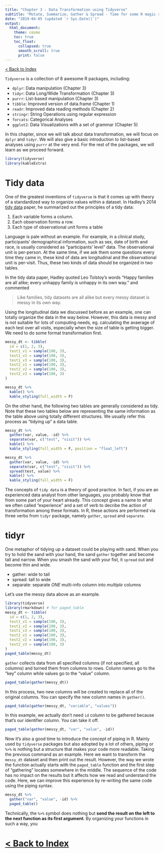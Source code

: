 ```yaml
---
title: "Chapter 3 - Data Transformation using Tidyverse"
subtitle: "Mutate, Summarize, Gather & Spread - Time for some R magic spells"
date: "2019-04-05 (updated `r Sys.Date()`)"
output: 
  html_document:
    theme: cosmo
    toc: true
    toc_float:
      collapsed: true
      smooth_scroll: true
      print: false
---
```


[< Back to Index](/)

`Tidyverse` is a collection of 8 awesome R packages, including:

- `dplyr`: Data manipulation (Chapter 3)
- `tidyr`: Data Long/Wide Transformation (Chapter 3)
- `purrr`: List-based manipulation (Chapter 3)
- `tibble`: Improved version of data.frame (Chapter 1)
- `readr`: Improved data reading methods (Chapter 2)
- `stringr`: String Operations using regular expression
- `forcats`: Categorical Analyses
- `ggplot2`: Data Visualizations with a set of grammar (Chapter 5)

In this chapter, since we will talk about data transformation, we will focus on `dplyr` and `tidyr`. We will also give a basic introduction to list-based analyses using `purrr` at the very end. For the rest of the packages, we will learn as we proceed forward. 

```r
library(tidyverse)
library(kableExtra)
```

# Tidy data
One of the greatest inventions of `tidyverse` is that it comes up with theory of a standardized way to organize values within a dataset. In Hadley's 2014 [tidy data](https://www.jstatsoft.org/article/view/v059i10/v59i10.pdf) paper, he summarized out the principles of a tidy data:

1. Each variable forms a column.
2. Each observation forms a row.
3. Each type of observational unit forms a table

Language is pale without an example. For example, in a clinical study, participants' demographical information, such as sex, date of birth and race, is usually considered as "participants' level" data. The observational unit is per-person. At the same time, if we ask them some questions every time they came in, these kind of data are longitudinal and the observational unit is per-visit. Thus, these two kinds of data should be organized in two tables. 

In the tidy data paper, Hadley quoted Leo Tolstoy's words "Happy families are all alike; every unhappy family is unhappy in its own way." and commented

> Like families, tidy datasets are all alike but every messy dataset is messy in its own way.

Using the longitudinal data we discussed before as an example, one can totally organize the data in the way below. However, this data is messy and is not suitable for lots of computing needs, eg. calculating the avaerage of each test over all visits, especially when the size of table is getting bigger. We need to do some format transformation first. 

```r
messy_dt <- tibble(
  id = c(1, 2, 3),
  test1_v1 = sample(100, 3),
  test1_v2 = sample(100, 3),
  test1_v3 = sample(100, 3),
  test2_v1 = sample(100, 3),
  test2_v2 = sample(100, 3),
  test2_v3 = sample(100, 3)
) 

messy_dt %>%
  kable() %>%
  kable_styling(full_width = F)
```

On the other hand, the following two tables are generally considered as tidy. Note that these two tables below are representing the same information as the table above using totally different structures. We usually refer this process as "tidying up" a data table. 


```r
messy_dt %>%
  gather(var, value, -id) %>%
  separate(var, c("test", "visit")) %>%
  kable() %>%
  kable_styling(full_width = F, position = "float_left")
```

```r
messy_dt %>%
  gather(var, value, -id) %>%
  separate(var, c("test", "visit")) %>%
  spread(test, value) %>%
  kable() %>%
  kable_styling(full_width = F)
```

The concepts of `tidy data` is a theory of good practice. In fact, if you are an experienced data analyst from other languages, you probably know that from some part of your heart already. This concept gives a name to what we often called "experience"  and a set of verb to decribe the action of transformation among these formats. In R, these actions are performed via three verbs from `tidyr` package, namely `gather`, `spread` and `separate`. 



# tidyr
One metaphor of tidying up a dataset could be playing with sand. When you try to hold the sand with your hand, the sand `gather` together and become tall and narrow. When you smash the sand with your fist, it `spread` out and become thin and wide.

- gather: wide to tall
- spread: tall to wide
- separate: separate *ONE* multi-info column into *multiple* columns

Let's use the messy data above as an example. 
```r
library(tidyverse)
library(rmarkdown) # for paged_table
messy_dt <- tibble(
  id = c(1, 2, 3),
  test1_v1 = sample(100, 3),
  test1_v2 = sample(100, 3),
  test1_v3 = sample(100, 3),
  test2_v1 = sample(100, 3),
  test2_v2 = sample(100, 3),
  test2_v3 = sample(100, 3)
) 
paged_table(messy_dt)
```

`gather` collects data from all specified columns (if not specified, all columns) and turned them from columns to rows. Column names go to the "key" column while values go to the "value" column. 

```r
paged_table(gather(messy_dt))
```

In this process, two new columns will be created to replace all of the original columns. You can specify the new column names in `gather()`.

```r
paged_table(gather(messy_dt, "variable", "values"))
```

In this example, we actually don't need `id` column to be gathered because that's our identifier column. You can take it off.
```r
paged_table(gather(messy_dt, "var", "value", -id))
```

Now it's also a good time to introduce the concept of piping in R. Mainly used by `tidyverse` packages but also adopted by a lot of others, piping or `%>%` is nothing but a structure that makes your code more readable. Taking the previous command as an example. Here we want to transform the `messy_dt` dataset and then print out the result. However, the way we wrote the function actually starts with the `paged_table` function and the first step of "gathering" locates somewhere in the middle. The sequence of the code has no impact on the results but it affects how we read and understand the code. Here, we can improve this experience by re-writing the same code using the piping syntax. 

```r
messy_dt %>%
  gather("var", "value", -id) %>%
  paged_table()
```

Technically, the `%>%` symbol does nothing but **send the result on the left to the next function as its first argument**. By organizing your functions in such a way, you


# [< Back to Index](/)

